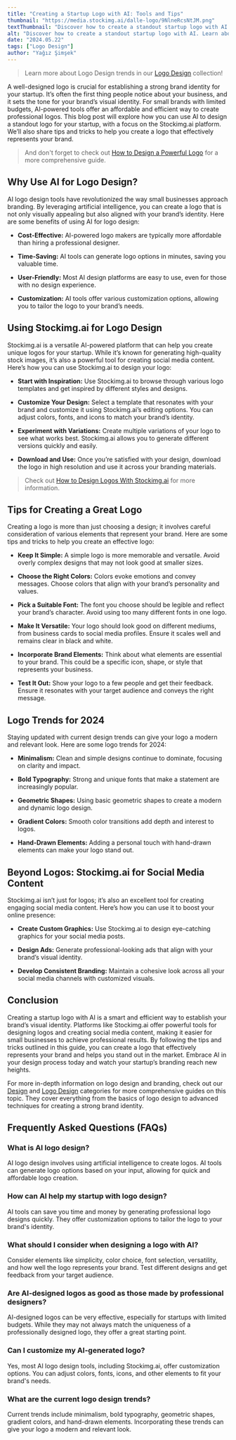 ```yaml
---
title: "Creating a Startup Logo with AI: Tools and Tips"
thumbnail: "https://media.stockimg.ai/dalle-logo/9NlneRcsNtJM.png"
textThumbnail: "Discover how to create a standout startup logo with AI. Learn about using Stockimg.ai for logo design, tips for effective logos, and how to maintain consistent branding across social media."
alt: "Discover how to create a standout startup logo with AI. Learn about using Stockimg.ai for logo design, tips for effective logos, and how to maintain consistent branding across social media."
date: "2024.05.22"
tags: ["Logo Design"]
author: "Yağız Şimşek"
---
```


<CustomImage
    src="https://media.stockimg.ai/dalle-logo/9NlneRcsNtJM.png"
    alt="Minimalist Laptop: This logo features a sleek, modern outline of a laptop"
/>

> Learn more about Logo Design trends in our [Logo Design](https://stockimg.ai/blog/logo-design/) collection!

A well-designed logo is crucial for establishing a strong brand identity for your startup. It’s often the first thing people notice about your business, and it sets the tone for your brand’s visual identity. For small brands with limited budgets, AI-powered tools offer an affordable and efficient way to create professional logos. This blog post will explore how you can use AI to design a standout logo for your startup, with a focus on the Stockimg.ai platform. We’ll also share tips and tricks to help you create a logo that effectively represents your brand.

> And don't forget to check out [How to Design a Powerful Logo](https://stockimg.ai/blog/logo-design/how-to-design-a-powerful-logo) for a more comprehensive guide.

## Why Use AI for Logo Design?

<CustomImage
    src="https://media.stockimg.ai/dalle-logo/iDCWAxUZVgDZ.png"
    alt="vector black and white colors horror word Gru-One music"
/>

AI logo design tools have revolutionized the way small businesses approach branding. By leveraging artificial intelligence, you can create a logo that is not only visually appealing but also aligned with your brand’s identity. Here are some benefits of using AI for logo design:

- **Cost-Effective:** AI-powered logo makers are typically more affordable than hiring a professional designer.

- **Time-Saving:** AI tools can generate logo options in minutes, saving you valuable time.

- **User-Friendly:** Most AI design platforms are easy to use, even for those with no design experience.

- **Customization:** AI tools offer various customization options, allowing you to tailor the logo to your brand’s needs.

## Using Stockimg.ai for Logo Design

<CustomImage
    src="https://raw.githubusercontent.com/Abdurrahman-Subh/mdx-blog/main/images/logo-stockimg.png"
    alt="an alternative stockimg ai logo"
/>

Stockimg.ai is a versatile AI-powered platform that can help you create unique logos for your startup. While it’s known for generating high-quality stock images, it’s also a powerful tool for creating social media content. Here’s how you can use Stockimg.ai to design your logo:

- **Start with Inspiration:** Use Stockimg.ai to browse through various logo templates and get inspired by different styles and designs.

- **Customize Your Design:** Select a template that resonates with your brand and customize it using Stockimg.ai’s editing options. You can adjust colors, fonts, and icons to match your brand’s identity.

- **Experiment with Variations:** Create multiple variations of your logo to see what works best. Stockimg.ai allows you to generate different versions quickly and easily.

- **Download and Use:** Once you’re satisfied with your design, download the logo in high resolution and use it across your branding materials.

> Check out [How to Design Logos With Stockimg.ai](https://stockimg.ai/blog/guide/how-to-design-logos-with-stockimg) for more information.

## Tips for Creating a Great Logo

<CustomImage
    src="https://media.stockimg.ai/dalle-logo/3j6_YzxPdmBW.png"
    alt="skin spa logo with black and blush color"
/>

Creating a logo is more than just choosing a design; it involves careful consideration of various elements that represent your brand. Here are some tips and tricks to help you create an effective logo:

- **Keep It Simple:** A simple logo is more memorable and versatile. Avoid overly complex designs that may not look good at smaller sizes.

- **Choose the Right Colors:** Colors evoke emotions and convey messages. Choose colors that align with your brand’s personality and values.

- **Pick a Suitable Font:** The font you choose should be legible and reflect your brand’s character. Avoid using too many different fonts in one logo.

- **Make It Versatile:** Your logo should look good on different mediums, from business cards to social media profiles. Ensure it scales well and remains clear in black and white.

- **Incorporate Brand Elements:** Think about what elements are essential to your brand. This could be a specific icon, shape, or style that represents your business.

- **Test It Out:** Show your logo to a few people and get their feedback. Ensure it resonates with your target audience and conveys the right message.

## Logo Trends for 2024

<CustomImage
    src="https://media.stockimg.ai/dalle-logo/Fqh5rIG2SiNb.png"
    alt="doner kebab"
/>

Staying updated with current design trends can give your logo a modern and relevant look. Here are some logo trends for 2024:

- **Minimalism:** Clean and simple designs continue to dominate, focusing on clarity and impact.

- **Bold Typography:** Strong and unique fonts that make a statement are increasingly popular.

- **Geometric Shapes:** Using basic geometric shapes to create a modern and dynamic logo design.

- **Gradient Colors:** Smooth color transitions add depth and interest to logos.

- **Hand-Drawn Elements:** Adding a personal touch with hand-drawn elements can make your logo stand out.

## Beyond Logos: Stockimg.ai for Social Media Content

<CustomImage
    src="https://raw.githubusercontent.com/Abdurrahman-Subh/mdx-blog/main/images/stockimg-dashboard.jpg"
    alt="stockimg dashboard"
/>

Stockimg.ai isn’t just for logos; it’s also an excellent tool for creating engaging social media content. Here’s how you can use it to boost your online presence:

- **Create Custom Graphics:** Use Stockimg.ai to design eye-catching graphics for your social media posts.

- **Design Ads:** Generate professional-looking ads that align with your brand’s visual identity.

- **Develop Consistent Branding:** Maintain a cohesive look across all your social media channels with customized visuals.

## Conclusion

Creating a startup logo with AI is a smart and efficient way to establish your brand’s visual identity. Platforms like Stockimg.ai offer powerful tools for designing logos and creating social media content, making it easier for small businesses to achieve professional results. By following the tips and tricks outlined in this guide, you can create a logo that effectively represents your brand and helps you stand out in the market. Embrace AI in your design process today and watch your startup’s branding reach new heights.

For more in-depth information on logo design and branding, check out our [Design](https://stockimg.ai/blog/design) and [Logo Design](https://stockimg.ai/blog/logo-design) categories for more comprehensive guides on this topic. They cover everything from the basics of logo design to advanced techniques for creating a strong brand identity.

## Frequently Asked Questions (FAQs)

### What is AI logo design?

AI logo design involves using artificial intelligence to create logos. AI tools can generate logo options based on your input, allowing for quick and affordable logo creation.

### How can AI help my startup with logo design?

AI tools can save you time and money by generating professional logo designs quickly. They offer customization options to tailor the logo to your brand's identity.

### What should I consider when designing a logo with AI?

Consider elements like simplicity, color choice, font selection, versatility, and how well the logo represents your brand. Test different designs and get feedback from your target audience.

### Are AI-designed logos as good as those made by professional designers?

AI-designed logos can be very effective, especially for startups with limited budgets. While they may not always match the uniqueness of a professionally designed logo, they offer a great starting point.

### Can I customize my AI-generated logo?

Yes, most AI logo design tools, including Stockimg.ai, offer customization options. You can adjust colors, fonts, icons, and other elements to fit your brand's needs.

### What are the current logo design trends?

Current trends include minimalism, bold typography, geometric shapes, gradient colors, and hand-drawn elements. Incorporating these trends can give your logo a modern and relevant look.